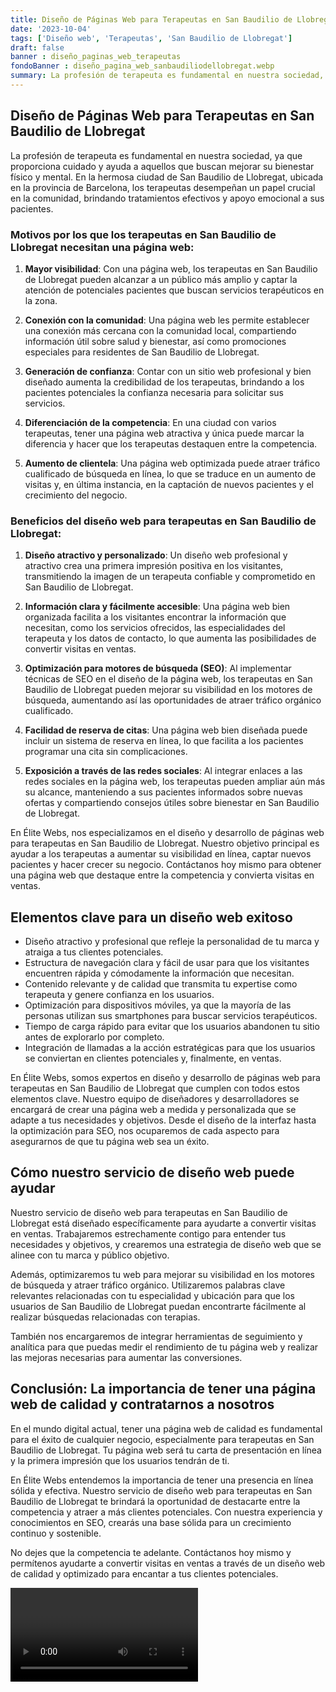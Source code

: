 ```yaml
---
title: Diseño de Páginas Web para Terapeutas en San Baudilio de Llobregat
date: '2023-10-04'
tags: ['Diseño web', 'Terapeutas', 'San Baudilio de Llobregat']
draft: false
banner : diseño_paginas_web_terapeutas
fondoBanner : diseño_pagina_web_sanbaudiliodellobregat.webp
summary: La profesión de terapeuta es fundamental en nuestra sociedad, ya que proporciona cuidado y ayuda a aquellos que buscan mejorar su bienestar físico y mental. En la hermosa ciudad de San Baudilio de Llobregat, ubicada en la provincia de Barcelona, los terapeutas desempeñan un papel crucial en la comunidad, brindando tratamientos efectivos y apoyo emocional a sus pacientes.
---
```


## Diseño de Páginas Web para Terapeutas en San Baudilio de Llobregat

La profesión de terapeuta es fundamental en nuestra sociedad, ya que proporciona cuidado y ayuda a aquellos que buscan mejorar su bienestar físico y mental. En la hermosa ciudad de San Baudilio de Llobregat, ubicada en la provincia de Barcelona, los terapeutas desempeñan un papel crucial en la comunidad, brindando tratamientos efectivos y apoyo emocional a sus pacientes.

### Motivos por los que los terapeutas en San Baudilio de Llobregat necesitan una página web:

1. **Mayor visibilidad**: Con una página web, los terapeutas en San Baudilio de Llobregat pueden alcanzar a un público más amplio y captar la atención de potenciales pacientes que buscan servicios terapéuticos en la zona.

2. **Conexión con la comunidad**: Una página web les permite establecer una conexión más cercana con la comunidad local, compartiendo información útil sobre salud y bienestar, así como promociones especiales para residentes de San Baudilio de Llobregat.

3. **Generación de confianza**: Contar con un sitio web profesional y bien diseñado aumenta la credibilidad de los terapeutas, brindando a los pacientes potenciales la confianza necesaria para solicitar sus servicios.

4. **Diferenciación de la competencia**: En una ciudad con varios terapeutas, tener una página web atractiva y única puede marcar la diferencia y hacer que los terapeutas destaquen entre la competencia.

5. **Aumento de clientela**: Una página web optimizada puede atraer tráfico cualificado de búsqueda en línea, lo que se traduce en un aumento de visitas y, en última instancia, en la captación de nuevos pacientes y el crecimiento del negocio.

### Beneficios del diseño web para terapeutas en San Baudilio de Llobregat:

1. **Diseño atractivo y personalizado**: Un diseño web profesional y atractivo crea una primera impresión positiva en los visitantes, transmitiendo la imagen de un terapeuta confiable y comprometido en San Baudilio de Llobregat.

2. **Información clara y fácilmente accesible**: Una página web bien organizada facilita a los visitantes encontrar la información que necesitan, como los servicios ofrecidos, las especialidades del terapeuta y los datos de contacto, lo que aumenta las posibilidades de convertir visitas en ventas.

3. **Optimización para motores de búsqueda (SEO)**: Al implementar técnicas de SEO en el diseño de la página web, los terapeutas en San Baudilio de Llobregat pueden mejorar su visibilidad en los motores de búsqueda, aumentando así las oportunidades de atraer tráfico orgánico cualificado.

4. **Facilidad de reserva de citas**: Una página web bien diseñada puede incluir un sistema de reserva en línea, lo que facilita a los pacientes programar una cita sin complicaciones.

5. **Exposición a través de las redes sociales**: Al integrar enlaces a las redes sociales en la página web, los terapeutas pueden ampliar aún más su alcance, manteniendo a sus pacientes informados sobre nuevas ofertas y compartiendo consejos útiles sobre bienestar en San Baudilio de Llobregat.

En Élite Webs, nos especializamos en el diseño y desarrollo de páginas web para terapeutas en San Baudilio de Llobregat. Nuestro objetivo principal es ayudar a los terapeutas a aumentar su visibilidad en línea, captar nuevos pacientes y hacer crecer su negocio. Contáctanos hoy mismo para obtener una página web que destaque entre la competencia y convierta visitas en ventas.

<GifSeo />

<Cta />

## Elementos clave para un diseño web exitoso

- Diseño atractivo y profesional que refleje la personalidad de tu marca y atraiga a tus clientes potenciales.
- Estructura de navegación clara y fácil de usar para que los visitantes encuentren rápida y cómodamente la información que necesitan.
- Contenido relevante y de calidad que transmita tu expertise como terapeuta y genere confianza en los usuarios.
- Optimización para dispositivos móviles, ya que la mayoría de las personas utilizan sus smartphones para buscar servicios terapéuticos.
- Tiempo de carga rápido para evitar que los usuarios abandonen tu sitio antes de explorarlo por completo.
- Integración de llamadas a la acción estratégicas para que los usuarios se conviertan en clientes potenciales y, finalmente, en ventas.

En Élite Webs, somos expertos en diseño y desarrollo de páginas web para terapeutas en San Baudilio de Llobregat que cumplen con todos estos elementos clave. Nuestro equipo de diseñadores y desarrolladores se encargará de crear una página web a medida y personalizada que se adapte a tus necesidades y objetivos. Desde el diseño de la interfaz hasta la optimización para SEO, nos ocuparemos de cada aspecto para asegurarnos de que tu página web sea un éxito.

## Cómo nuestro servicio de diseño web puede ayudar

Nuestro servicio de diseño web para terapeutas en San Baudilio de Llobregat está diseñado específicamente para ayudarte a convertir visitas en ventas. Trabajaremos estrechamente contigo para entender tus necesidades y objetivos, y crearemos una estrategia de diseño web que se alinee con tu marca y público objetivo.

Además, optimizaremos tu web para mejorar su visibilidad en los motores de búsqueda y atraer tráfico orgánico. Utilizaremos palabras clave relevantes relacionadas con tu especialidad y ubicación para que los usuarios de San Baudilio de Llobregat puedan encontrarte fácilmente al realizar búsquedas relacionadas con terapias.

También nos encargaremos de integrar herramientas de seguimiento y analítica para que puedas medir el rendimiento de tu página web y realizar las mejoras necesarias para aumentar las conversiones.

## Conclusión: La importancia de tener una página web de calidad y contratarnos a nosotros

En el mundo digital actual, tener una página web de calidad es fundamental para el éxito de cualquier negocio, especialmente para terapeutas en San Baudilio de Llobregat. Tu página web será tu carta de presentación en línea y la primera impresión que los usuarios tendrán de ti.

En Élite Webs entendemos la importancia de tener una presencia en línea sólida y efectiva. Nuestro servicio de diseño web para terapeutas en San Baudilio de Llobregat te brindará la oportunidad de destacarte entre la competencia y atraer a más clientes potenciales. Con nuestra experiencia y conocimientos en SEO, crearás una base sólida para un crecimiento continuo y sostenible.

No dejes que la competencia te adelante. Contáctanos hoy mismo y permítenos ayudarte a convertir visitas en ventas a través de un diseño web de calidad y optimizado para encantar a tus clientes potenciales.

<Video />

<CtaBot job='Terapeutas' city='San Baudilio de Llobregat'/>

<Gmaps query='San Baudilio de Llobregat+españa+maps' />